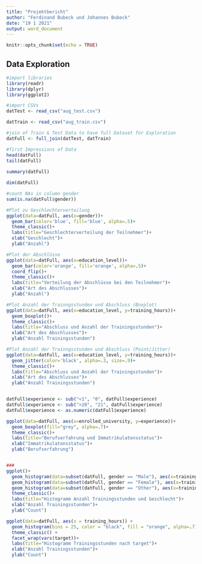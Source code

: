 ```yaml
---
title: "Projektbericht"
author: "Ferdinand Bubeck und Johannes Bubeck"
date: "19 1 2021"
output: word_document
---
```


```r
knitr::opts_chunk$set(echo = TRUE)
```
## Data Exploration
```r
#import libraries
library(readr)
library(dplyr)
library(ggplot2)

#import CSVs
datTest <- read_csv("aug_test.csv")

datTrain <- read_csv("aug_train.csv")

#join of Train & Test Data to have full Dataset for Exploration
datFull <- full_join(datTest, datTrain) 

#first Impressions of Data
head(datFull)
tail(datFull)
    
summary(datFull)

dim(datFull)

#count NAs in column gender
sum(is.na(datFull$gender))

#Plot zu Geschlechterverteilung
ggplot(data=datFull, aes(x=gender))+
  geom_bar(color='blue', fill='blue', alpha=.5)+
  theme_classic()+
  labs(title="Geschlechterverteilung der Teilnehmer")+
  xlab("Geschlecht")+
  ylab("Anzahl")

#Plot der Abschlüsse
ggplot(data=datFull, aes(x=education_level))+
  geom_bar(color='orange', fill='orange', alpha=.5)+
  coord_flip()+
  theme_classic()+
  labs(title="Verteilung der Abschlüsse bei den Teilnehmer")+
  xlab("Art des Abschlusses")+
  ylab("Anzahl")

#Plot Anzahl der Trainngsstunden und Abschluss (Boxplot)
ggplot(data=datFull, aes(x=education_level, y=training_hours))+
  geom_boxplot()+
  theme_classic()+
  labs(title="Abschluss und Anzahl der Trainingsstunden")+
  xlab("Art des Abschlusses")+
  ylab("Anzahl Trainingsstunden")

#Plot Anzahl der Trainngsstunden und Abschluss (Point/Jitter)
ggplot(data=datFull, aes(x=education_level, y=training_hours))+
  geom_jitter(color='black', alpha=.3, size=.9)+
  theme_classic()+
  labs(title="Abschluss und Anzahl der Trainingsstunden")+
  xlab("Art des Abschlusses")+
  ylab("Anzahl Trainingsstunden")


datFull$experience <- sub("<1", "0", datFull$experience)
datFull$experience <- sub(">20", "21", datFull$experience)
datFull$experience <- as.numeric(datFull$experience)

ggplot(data=datFull, aes(x=enrolled_university, y=experience))+
  geom_boxplot(fill="grey", alpha=.7)+
  theme_classic()+
  labs(title="Berufserfahrung und Immatrikulatonsstatus")+
  xlab("Immatrikulatonsstatus")+
  ylab("Berufserfahrung")


###
ggplot()+
  geom_histogram(data=subset(datFull, gender == "Male"), aes(x=training_hours), fill="blue", alpha=.4)+
  geom_histogram(data=subset(datFull, gender == "Female"), aes(x=training_hours), fill="red", alpha=.4)+
  geom_histogram(data=subset(datFull, gender == "Other"), aes(x=training_hours), fill="grey", alpha=.4)+
  theme_classic()+
  labs(title="Histogramm Anzahl Trainingsstunden und Geschlecht")+
  xlab("Anzahl Trainingsstunden")+
  ylab("Count")

ggplot(data=datFull, aes(x = training_hours)) +
  geom_histogram(bins = 25, color = "black", fill = "orange", alpha=.7) +
  theme_classic() +
  facet_wrap(vars(target))+
  labs(title="Histogramm Trainingsstunden nach target")+
  xlab("Anzahl Trainingsstunden")+
  ylab("Count")
```

